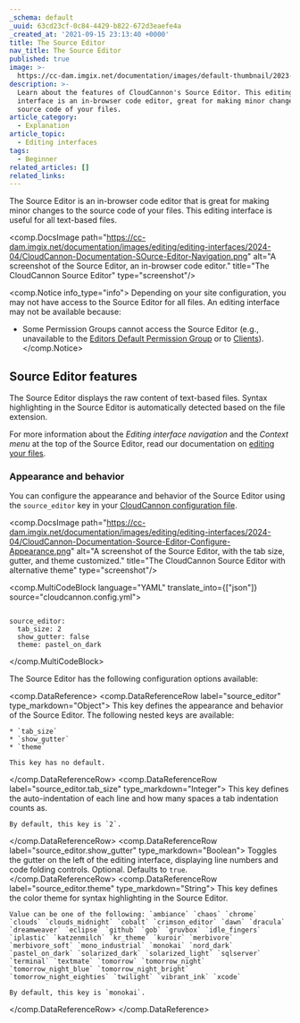 ```yaml
---
_schema: default
_uuid: 63cd23cf-0c84-4429-b822-672d3eaefe4a
_created_at: '2021-09-15 23:13:40 +0000'
title: The Source Editor
nav_title: The Source Editor
published: true
image: >-
  https://cc-dam.imgix.net/documentation/images/default-thumbnail/2023-Q4/CloudCannon-Documentation-Thumbnail.png
description: >-
  Learn about the features of CloudCannon's Source Editor. This editing
  interface is an in-browser code editor, great for making minor changes to the
  source code of your files.
article_category:
  - Explanation
article_topic:
  - Editing interfaces
tags:
  - Beginner
related_articles: []
related_links:
---
```

The Source Editor is an in-browser code editor that is great for making minor changes to the source code of your files. This editing interface is useful for all text-based files.

<comp.DocsImage path="https://cc-dam.imgix.net/documentation/images/editing/editing-interfaces/2024-04/CloudCannon-Documentation-SOurce-Editor-Navigation.png" alt="A screenshot of the Source Editor, an in-browser code editor." title="The CloudCannon Source Editor" type="screenshot"/>

<comp.Notice info_type="info">
  Depending on your site configuration, you may not have access to the Source Editor for all files. An editing interface may not be available because:

  * Some Permission Groups cannot access the Source Editor (e.g., unavailable to the [Editors Default Permission Group](/documentation/articles/what-are-default-permission-groups/#editors) or to [Clients](/documentation/articles/what-is-client-sharing/)).
</comp.Notice>

## Source Editor features

The Source Editor displays the raw content of text-based files. Syntax highlighting in the Source Editor is automatically detected based on the file extension.

For more information about the *Editing interface navigation* and the *Context menu* at the top of the Source Editor, read our documentation on [editing your files](/documentation/articles/edit-your-files).

### Appearance and behavior

You can configure the appearance and behavior of the Source Editor using the `source_editor` key in your [CloudCannon configuration file](/documentation/articles/create-your-cloudcannon-configuration-file/).

<comp.DocsImage path="https://cc-dam.imgix.net/documentation/images/editing/editing-interfaces/2024-04/CloudCannon-Documentation-Source-Editor-Configure-Appearance.png" alt="A screenshot of the Source Editor, with the tab size, gutter, and theme customized." title="The CloudCannon Source Editor with alternative theme" type="screenshot"/>

<comp.MultiCodeBlock language="YAML" translate_into={["json"]} source="cloudcannon.config.yml">
```

source_editor:
  tab_size: 2
  show_gutter: false
  theme: pastel_on_dark

```
</comp.MultiCodeBlock>

The Source Editor has the following configuration options available:

<comp.DataReference>
  <comp.DataReferenceRow label="source_editor" type_markdown="Object">
    This key defines the appearance and behavior of the Source Editor. The following nested keys are available:

    * `tab_size`
    * `show_gutter`
    * `theme`

    This key has no default.
  </comp.DataReferenceRow>
  <comp.DataReferenceRow label="source_editor.tab_size" type_markdown="Integer">
    This key defines the auto-indentation of each line and how many spaces a tab indentation counts as.

    By default, this key is `2`.
  </comp.DataReferenceRow>
  <comp.DataReferenceRow label="source_editor.show_gutter" type_markdown="Boolean">
    Toggles the gutter on the left of the editing interface, displaying line numbers and code folding controls. Optional. Defaults to `true`.
  </comp.DataReferenceRow>
  <comp.DataReferenceRow label="source_editor.theme" type_markdown="String">
    This key defines the color theme for syntax highlighting in the Source Editor.

    Value can be one of the following: `ambiance` `chaos` `chrome` `clouds` `clouds_midnight` `cobalt` `crimson_editor` `dawn` `dracula` `dreamweaver` `eclipse` `github` `gob` `gruvbox` `idle_fingers` `iplastic` `katzenmilch` `kr_theme` `kuroir` `merbivore` `merbivore_soft` `mono_industrial` `monokai` `nord_dark` `pastel_on_dark` `solarized_dark` `solarized_light` `sqlserver` `terminal` `textmate` `tomorrow` `tomorrow_night` `tomorrow_night_blue` `tomorrow_night_bright` `tomorrow_night_eighties` `twilight` `vibrant_ink` `xcode`

    By default, this key is `monokai`.
  </comp.DataReferenceRow>
</comp.DataReference>